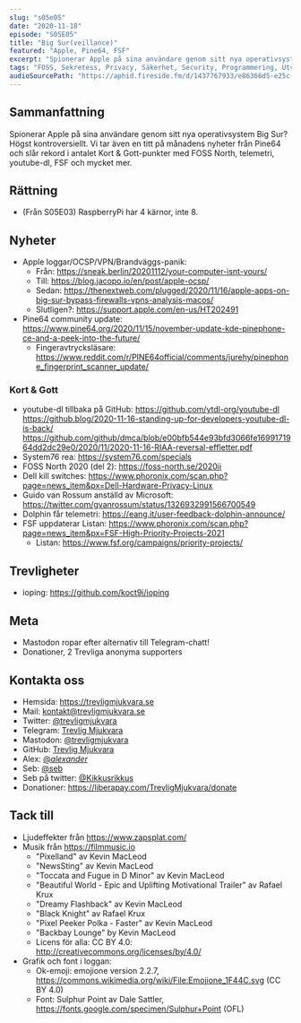 ```yaml
---
slug: "s05e05"
date: "2020-11-18"
episode: "S05E05"
title: "Big Sur(veillance)"
featured: "Apple, Pine64, FSF"
excerpt: "Spionerar Apple på sina användare genom sitt nya operativsystem Big Sur? Högst kontroversiellt. Vi tar även en titt på månadens nyheter från Pine64 och slår rekord i antalet Kort & Gott-punkter med FOSS North, telemetri, youtube-dl, FSF och mycket mer."
tags: "FOSS, Sekretess, Privacy, Säkerhet, Security, Programmering, Utveckling, Mjukvara, PinePhone, Technology, Linux, Open Source, Apple, Big Sur, OCSP, Pine64, youtube-dl, System76, FOSS North, Dell, Guido van Rossum, Microsoft, FSF, Free Software Foundation, ioping" 
audioSourcePath: "https://aphid.fireside.fm/d/1437767933/e86366d5-e25c-4aab-9a13-33b7144ac160/29625a53-daa8-4287-aca5-77af196e4889.mp3"
---
```

## Sammanfattning
Spionerar Apple på sina användare genom sitt nya operativsystem Big Sur? Högst kontroversiellt. Vi tar även en titt på månadens nyheter från Pine64 och slår rekord i antalet Kort & Gott-punkter med FOSS North, telemetri, youtube-dl, FSF och mycket mer.

## Rättning
- (Från S05E03) RaspberryPi har 4 kärnor, inte 8.

## Nyheter
- Apple loggar/OCSP/VPN/Brandväggs-panik:
    - Från: https://sneak.berlin/20201112/your-computer-isnt-yours/
    - Till: https://blog.jacopo.io/en/post/apple-ocsp/
    - Sedan: https://thenextweb.com/plugged/2020/11/16/apple-apps-on-big-sur-bypass-firewalls-vpns-analysis-macos/
    - Slutligen?: https://support.apple.com/en-us/HT202491
- Pine64 community update: https://www.pine64.org/2020/11/15/november-update-kde-pinephone-ce-and-a-peek-into-the-future/
  - Fingeravtrycksläsare: https://www.reddit.com/r/PINE64official/comments/jurehy/pinephone_fingerprint_scanner_update/

### Kort & Gott 
- youtube-dl tillbaka på GitHub: https://github.com/ytdl-org/youtube-dl https://github.blog/2020-11-16-standing-up-for-developers-youtube-dl-is-back/ https://github.com/github/dmca/blob/e00bfb544e93bfd3066fe1699171964dd2dc29e0/2020/11/2020-11-16-RIAA-reversal-effletter.pdf
- System76 rea: https://system76.com/specials
- FOSS North 2020 (del 2): https://foss-north.se/2020ii
- Dell kill switches: https://www.phoronix.com/scan.php?page=news_item&px=Dell-Hardware-Privacy-Linux
- Guido van Rossum anställd av Microsoft: https://twitter.com/gvanrossum/status/1326932991566700549 
- Dolphin får telemetri: https://eang.it/user-feedback-dolphin-announce/
- FSF uppdaterar Listan: https://www.phoronix.com/scan.php?page=news_item&px=FSF-High-Priority-Projects-2021
  - Listan: https://www.fsf.org/campaigns/priority-projects/

## Trevligheter
- ioping: https://github.com/koct9i/ioping

## Meta
- Mastodon ropar efter alternativ till Telegram-chatt!
- Donationer, 2 Trevliga anonyma supporters

## Kontakta oss
- Hemsida: https://trevligmjukvara.se
- Mail: kontakt@trevligmjukvara.se
- Twitter: [@trevligmjukvara](https://twitter.com/trevligmjukvara)
- Telegram: [Trevlig Mjukvara](https://t.me/trevligmjukvara)
- Mastodon: [@trevligmjukvara](https://fikaverse.club/@trevligmjukvara)
- GitHub: [Trevlig Mjukvara](https://github.com/trevligmjukvara)
- Alex: [@_alexander_](https://mastodon.online/@_alexander_)
- Seb: [@seb](https://social.gelotte.dev/@seb)
- Seb på twitter: [@Kikkusrikkus](https://twitter.com/Kikkusrikkus)
- Donationer: https://liberapay.com/TrevligMjukvara/donate

## Tack till
- Ljudeffekter från https://www.zapsplat.com/
- Musik från https://filmmusic.io
  - "Pixelland" av Kevin MacLeod
  - "NewsSting" av Kevin MacLeod
  - "Toccata and Fugue in D Minor" av Kevin MacLeod
  - "Beautiful World - Epic and Uplifting Motivational Trailer" av Rafael Krux
  - "Dreamy Flashback" av Kevin MacLeod
  - "Black Knight" av Rafael Krux
  - "Pixel Peeker Polka - Faster" av Kevin MacLeod
  - "Backbay Lounge" by Kevin MacLeod
  - Licens för alla: CC BY 4.0: http://creativecommons.org/licenses/by/4.0/
- Grafik och font i loggan:
  - Ok-emoji: emojione version 2.2.7, https://commons.wikimedia.org/wiki/File:Emojione_1F44C.svg (CC BY 4.0)
  - Font: Sulphur Point av Dale Sattler, https://fonts.google.com/specimen/Sulphur+Point (OFL)

